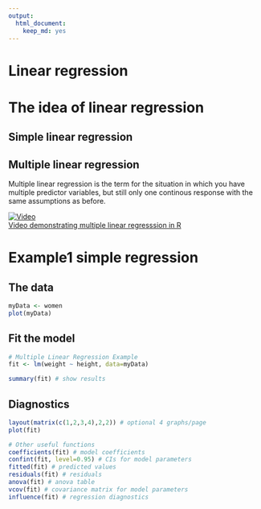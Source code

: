 ```yaml
---
output:
  html_document:
    keep_md: yes
---
```

Linear regression
===


# The idea of linear regression

## Simple linear regression



## Multiple linear regression

Multiple linear regression is the term for the situation in which you have multiple predictor variables, but still only one continous response with the same assumptions as before. 

<a href="http://www.youtube.com/watch?v=q1RD5ECsSB0" target="_blank">
![Video](http://img.youtube.com/vi/q1RD5ECsSB0/0.jpg)<br/ >
Video demonstrating multiple linear regresssion in R
</a>


# Example1  simple regression 

## The data 

```r
myData <- women
plot(myData)
```

## Fit the model 

```r
# Multiple Linear Regression Example
fit <- lm(weight ~ height, data=myData)
```


```r
summary(fit) # show results
```


## Diagnostics 

```r
layout(matrix(c(1,2,3,4),2,2)) # optional 4 graphs/page
plot(fit)

```



```r
# Other useful functions
coefficients(fit) # model coefficients
confint(fit, level=0.95) # CIs for model parameters
fitted(fit) # predicted values
residuals(fit) # residuals
anova(fit) # anova table
vcov(fit) # covariance matrix for model parameters
influence(fit) # regression diagnostics 
```








